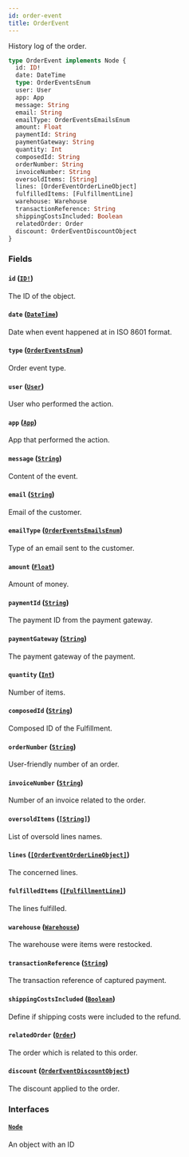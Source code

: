 ```yaml
---
id: order-event
title: OrderEvent
---
```


History log of the order.

```graphql
type OrderEvent implements Node {
  id: ID!
  date: DateTime
  type: OrderEventsEnum
  user: User
  app: App
  message: String
  email: String
  emailType: OrderEventsEmailsEnum
  amount: Float
  paymentId: String
  paymentGateway: String
  quantity: Int
  composedId: String
  orderNumber: String
  invoiceNumber: String
  oversoldItems: [String]
  lines: [OrderEventOrderLineObject]
  fulfilledItems: [FulfillmentLine]
  warehouse: Warehouse
  transactionReference: String
  shippingCostsIncluded: Boolean
  relatedOrder: Order
  discount: OrderEventDiscountObject
}
```

### Fields

#### `id` ([`ID!`](/developer/api-reference/scalars/id))

The ID of the object.

#### `date` ([`DateTime`](/developer/api-reference/scalars/date-time))

Date when event happened at in ISO 8601 format.

#### `type` ([`OrderEventsEnum`](/developer/api-reference/enums/order-events-enum))

Order event type.

#### `user` ([`User`](/developer/api-reference/objects/user))

User who performed the action.

#### `app` ([`App`](/developer/api-reference/objects/app))

App that performed the action.

#### `message` ([`String`](/developer/api-reference/scalars/string))

Content of the event.

#### `email` ([`String`](/developer/api-reference/scalars/string))

Email of the customer.

#### `emailType` ([`OrderEventsEmailsEnum`](/developer/api-reference/enums/order-events-emails-enum))

Type of an email sent to the customer.

#### `amount` ([`Float`](/developer/api-reference/scalars/float))

Amount of money.

#### `paymentId` ([`String`](/developer/api-reference/scalars/string))

The payment ID from the payment gateway.

#### `paymentGateway` ([`String`](/developer/api-reference/scalars/string))

The payment gateway of the payment.

#### `quantity` ([`Int`](/developer/api-reference/scalars/int))

Number of items.

#### `composedId` ([`String`](/developer/api-reference/scalars/string))

Composed ID of the Fulfillment.

#### `orderNumber` ([`String`](/developer/api-reference/scalars/string))

User-friendly number of an order.

#### `invoiceNumber` ([`String`](/developer/api-reference/scalars/string))

Number of an invoice related to the order.

#### `oversoldItems` ([`[String]`](/developer/api-reference/scalars/string))

List of oversold lines names.

#### `lines` ([`[OrderEventOrderLineObject]`](/developer/api-reference/objects/order-event-order-line-object))

The concerned lines.

#### `fulfilledItems` ([`[FulfillmentLine]`](/developer/api-reference/objects/fulfillment-line))

The lines fulfilled.

#### `warehouse` ([`Warehouse`](/developer/api-reference/objects/warehouse))

The warehouse were items were restocked.

#### `transactionReference` ([`String`](/developer/api-reference/scalars/string))

The transaction reference of captured payment.

#### `shippingCostsIncluded` ([`Boolean`](/developer/api-reference/scalars/boolean))

Define if shipping costs were included to the refund.

#### `relatedOrder` ([`Order`](/developer/api-reference/objects/order))

The order which is related to this order.

#### `discount` ([`OrderEventDiscountObject`](/developer/api-reference/objects/order-event-discount-object))

The discount applied to the order.

### Interfaces

#### [`Node`](/developer/api-reference/interfaces/node)

An object with an ID
